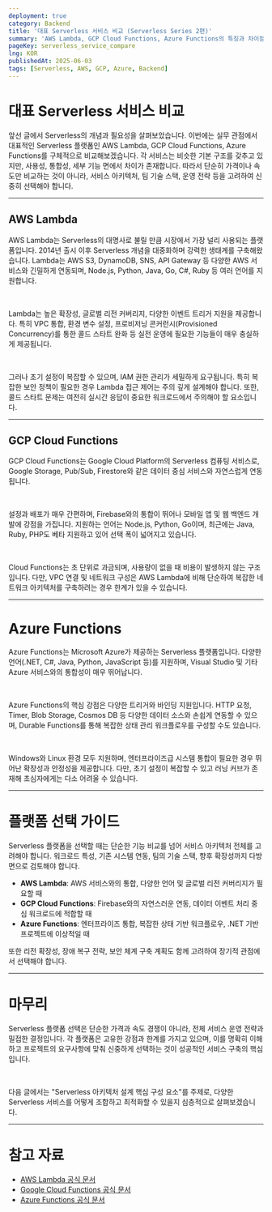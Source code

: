```yaml
---
deployment: true
category: Backend
title: '대표 Serverless 서비스 비교 (Serverless Series 2편)'
summary: 'AWS Lambda, GCP Cloud Functions, Azure Functions의 특징과 차이점을 실무 관점에서 구체적으로 비교합니다.'
pageKey: serverless_service_compare
lng: KOR
publishedAt: 2025-06-03
tags: [Serverless, AWS, GCP, Azure, Backend]
---
```


# 대표 Serverless 서비스 비교

앞선 글에서 Serverless의 개념과 필요성을 살펴보았습니다. 이번에는 실무 관점에서 대표적인 Serverless 플랫폼인 AWS Lambda, GCP Cloud Functions, Azure Functions를 구체적으로 비교해보겠습니다. 각 서비스는 비슷한 기본 구조를 갖추고 있지만, 사용성, 통합성, 세부 기능 면에서 차이가 존재합니다. 따라서 단순히 가격이나 속도만 비교하는 것이 아니라, 서비스 아키텍처, 팀 기술 스택, 운영 전략 등을 고려하여 신중히 선택해야 합니다.

---

## AWS Lambda

AWS Lambda는 Serverless의 대명사로 불릴 만큼 시장에서 가장 널리 사용되는 플랫폼입니다. 2014년 출시 이후 Serverless 개념을 대중화하며 강력한 생태계를 구축해왔습니다. Lambda는 AWS S3, DynamoDB, SNS, API Gateway 등 다양한 AWS 서비스와 긴밀하게 연동되며, Node.js, Python, Java, Go, C#, Ruby 등 여러 언어를 지원합니다.

<br />

Lambda는 높은 확장성, 글로벌 리전 커버리지, 다양한 이벤트 트리거 지원을 제공합니다. 특히 VPC 통합, 환경 변수 설정, 프로비저닝 콘커런시(Provisioned Concurrency)를 통한 콜드 스타트 완화 등 실전 운영에 필요한 기능들이 매우 충실하게 제공됩니다.

<br />

그러나 초기 설정이 복잡할 수 있으며, IAM 권한 관리가 세밀하게 요구됩니다. 특히 복잡한 보안 정책이 필요한 경우 Lambda 접근 제어는 주의 깊게 설계해야 합니다. 또한, 콜드 스타트 문제는 여전히 실시간 응답이 중요한 워크로드에서 주의해야 할 요소입니다.

---

## GCP Cloud Functions

GCP Cloud Functions는 Google Cloud Platform의 Serverless 컴퓨팅 서비스로, Google Storage, Pub/Sub, Firestore와 같은 데이터 중심 서비스와 자연스럽게 연동됩니다.

<br />

설정과 배포가 매우 간편하며, Firebase와의 통합이 뛰어나 모바일 앱 및 웹 백엔드 개발에 강점을 가집니다. 지원하는 언어는 Node.js, Python, Go이며, 최근에는 Java, Ruby, PHP도 베타 지원하고 있어 선택 폭이 넓어지고 있습니다.

<br />

Cloud Functions는 초 단위로 과금되며, 사용량이 없을 때 비용이 발생하지 않는 구조입니다. 다만, VPC 연결 및 네트워크 구성은 AWS Lambda에 비해 단순하여 복잡한 네트워크 아키텍처를 구축하려는 경우 한계가 있을 수 있습니다.

---

# Azure Functions

Azure Functions는 Microsoft Azure가 제공하는 Serverless 플랫폼입니다. 다양한 언어(.NET, C#, Java, Python, JavaScript 등)를 지원하며, Visual Studio 및 기타 Azure 서비스와의 통합성이 매우 뛰어납니다.

<br />

Azure Functions의 핵심 강점은 다양한 트리거와 바인딩 지원입니다. HTTP 요청, Timer, Blob Storage, Cosmos DB 등 다양한 데이터 소스와 손쉽게 연동할 수 있으며, Durable Functions를 통해 복잡한 상태 관리 워크플로우를 구성할 수도 있습니다.

<br />

Windows와 Linux 환경 모두 지원하며, 엔터프라이즈급 시스템 통합이 필요한 경우 뛰어난 확장성과 안정성을 제공합니다. 다만, 초기 설정이 복잡할 수 있고 러닝 커브가 존재해 초심자에게는 다소 어려울 수 있습니다.

---

# 플랫폼 선택 가이드

Serverless 플랫폼을 선택할 때는 단순한 기능 비교를 넘어 서비스 아키텍처 전체를 고려해야 합니다. 워크로드 특성, 기존 시스템 연동, 팀의 기술 스택, 향후 확장성까지 다방면으로 검토해야 합니다.

- **AWS Lambda**: AWS 서비스와의 통합, 다양한 언어 및 글로벌 리전 커버리지가 필요할 때
- **GCP Cloud Functions**: Firebase와의 자연스러운 연동, 데이터 이벤트 처리 중심 워크로드에 적합할 때
- **Azure Functions**: 엔터프라이즈 통합, 복잡한 상태 기반 워크플로우, .NET 기반 프로젝트에 이상적일 때

또한 리전 확장성, 장애 복구 전략, 보안 체계 구축 계획도 함께 고려하여 장기적 관점에서 선택해야 합니다.

---

# 마무리

Serverless 플랫폼 선택은 단순한 가격과 속도 경쟁이 아니라, 전체 서비스 운영 전략과 밀접한 결정입니다. 각 플랫폼은 고유한 강점과 한계를 가지고 있으며, 이를 명확히 이해하고 프로젝트의 요구사항에 맞춰 신중하게 선택하는 것이 성공적인 서비스 구축의 핵심입니다.

<br />

다음 글에서는 "Serverless 아키텍처 설계 핵심 구성 요소"를 주제로, 다양한 Serverless 서비스를 어떻게 조합하고 최적화할 수 있을지 심층적으로 살펴보겠습니다.

---

# 참고 자료

- [AWS Lambda 공식 문서](https://docs.aws.amazon.com/lambda/)
- [Google Cloud Functions 공식 문서](https://cloud.google.com/functions)
- [Azure Functions 공식 문서](https://learn.microsoft.com/en-us/azure/azure-functions/)
